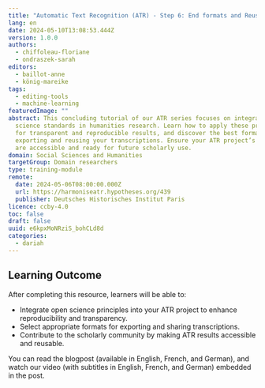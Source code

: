 ```yaml
---
title: "Automatic Text Recognition (ATR) - Step 6: End formats and Reusability"
lang: en
date: 2024-05-10T13:08:53.444Z
version: 1.0.0
authors:
  - chiffoleau-floriane
  - ondraszek-sarah
editors:
  - baillot-anne
  - könig-mareike
tags:
  - editing-tools
  - machine-learning
featuredImage: ""
abstract: This concluding tutorial of our ATR series focuses on integrating open
  science standards in humanities research. Learn how to apply these principles
  for transparent and reproducible results, and discover the best formats for
  exporting and reusing your transcriptions. Ensure your ATR project’s results
  are accessible and ready for future scholarly use.
domain: Social Sciences and Humanities
targetGroup: Domain researchers
type: training-module
remote:
  date: 2024-05-06T08:00:00.000Z
  url: https://harmoniseatr.hypotheses.org/439
  publisher: Deutsches Historisches Institut Paris
licence: ccby-4.0
toc: false
draft: false
uuid: e6kpxMoNRziS_bohCLd8d
categories:
  - dariah
---
```

## Learning Outcome

After completing this resource, learners will be able to:

- Integrate open science principles into your ATR project to enhance reproducibility and transparency.
- Select appropriate formats for exporting and sharing transcriptions.
- Contribute to the scholarly community by making ATR results accessible and reusable.

You can read the blogpost (available in English, French, and German), and watch our video (with subtitles in English, French, and German) embedded in the post.

<ExternalResource title="Interested in learning more?" subtitle="Check out &quot;Automatic Text Recognition - Step 6: End Formats and Reusability&quot;" url="https://harmoniseatr.hypotheses.org/439" />
